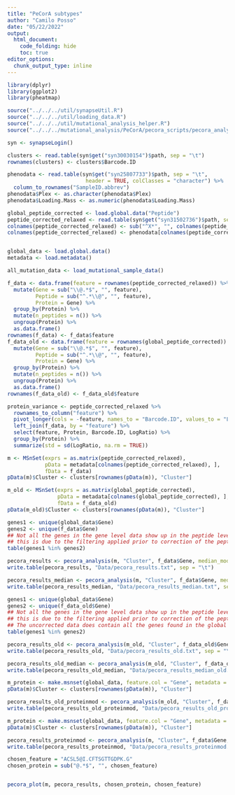 ```yaml
---
title: "PeCorA subtypes"
author: "Camilo Posso"
date: "05/22/2022"
output: 
  html_document:
    code_folding: hide
    toc: true
editor_options: 
  chunk_output_type: inline
---
```



```r
library(dplyr)
library(ggplot2)
library(pheatmap)

source("../../../util/synapseUtil.R")
source("../../../util/loading_data.R")
source("../../../util/mutational_analysis_helper.R")
source("../../../mutational_analysis/PeCorA/pecora_scripts/pecora_analysis.R")

syn <- synapseLogin()

clusters <- read.table(syn$get("syn30030154")$path, sep = "\t")
rownames(clusters) <- clusters$Barcode.ID

phenodata <- read.table(syn$get("syn25807733")$path, sep = "\t",
                         header = TRUE, colClasses = "character") %>%
  column_to_rownames("SampleID.abbrev")
phenodata$Plex <- as.character(phenodata$Plex)
phenodata$Loading.Mass <- as.numeric(phenodata$Loading.Mass)

global_peptide_corrected <- load.global.data("Peptide")
peptide_corrected_relaxed <- read.table(syn$get("syn31502736")$path, sep = "\t")
colnames(peptide_corrected_relaxed) <- sub("^X*", "", colnames(peptide_corrected_relaxed))
colnames(peptide_corrected_relaxed) <- phenodata[colnames(peptide_corrected_relaxed), "Barcode.ID"]


global_data <- load.global.data()
metadata <- load.metadata()

all_mutation_data <- load_mutational_sample_data()

f_data <- data.frame(feature = rownames(peptide_corrected_relaxed)) %>%
  mutate(Gene = sub("\\@.*$", "", feature),
         Peptide = sub("^.*\\@", "", feature),
         Protein = Gene) %>%
  group_by(Protein) %>%
  mutate(n_peptides = n()) %>%
  ungroup(Protein) %>%
  as.data.frame()
rownames(f_data) <- f_data$feature
f_data_old <- data.frame(feature = rownames(global_peptide_corrected)) %>%
  mutate(Gene = sub("\\@.*$", "", feature),
         Peptide = sub("^.*\\@", "", feature),
         Protein = Gene) %>%
  group_by(Protein) %>%
  mutate(n_peptides = n()) %>%
  ungroup(Protein) %>%
  as.data.frame()
rownames(f_data_old) <- f_data_old$feature

protein_variance <- peptide_corrected_relaxed %>%
  rownames_to_column("feature") %>%
  pivot_longer(cols = -feature, names_to = "Barcode.ID", values_to = "LogRatio") %>%
  left_join(f_data, by = "feature") %>%
  select(feature, Protein, Barcode.ID, LogRatio) %>%
  group_by(Protein) %>%
  summarize(std = sd(LogRatio, na.rm = TRUE))

m <- MSnSet(exprs = as.matrix(peptide_corrected_relaxed),
            pData = metadata[colnames(peptide_corrected_relaxed), ],
            fData = f_data)
pData(m)$Cluster <- clusters[rownames(pData(m)), "Cluster"]

m_old <- MSnSet(exprs = as.matrix(global_peptide_corrected),
                pData = metadata[colnames(global_peptide_corrected), ],
                fData = f_data_old)
pData(m_old)$Cluster <- clusters[rownames(pData(m)), "Cluster"]

```


```r
genes1 <- unique(global_data$Gene)
genes2 <- unique(f_data$Gene)
## Not all the genes in the gene level data show up in the peptide level data,
## this is due to the filtering applied prior to correction of the peptide data.
table(genes1 %in% genes2)

pecora_results <- pecora_analysis(m, "Cluster", f_data$Gene, median_mod = FALSE)
write.table(pecora_results, "Data/pecora_results.txt", sep = "\t")

pecora_results_median <- pecora_analysis(m, "Cluster", f_data$Gene, median_mod = TRUE)
write.table(pecora_results_median, "Data/pecora_results_median.txt", sep = "\t")

```





```r
genes1 <- unique(global_data$Gene)
genes2 <- unique(f_data_old$Gene)
## Not all the genes in the gene level data show up in the peptide level data,
## this is due to the filtering applied prior to correction of the peptide data.
## The uncorrected data does contain all the genes found in the global gene level dataset.
table(genes1 %in% genes2)

pecora_results_old <- pecora_analysis(m_old, "Cluster", f_data_old$Gene, median_mod = FALSE)
write.table(pecora_results_old, "Data/pecora_results_old.txt", sep = "\t")

pecora_results_old_median <- pecora_analysis(m_old, "Cluster", f_data_old$Gene, median_mod = TRUE)
write.table(pecora_results_old_median, "Data/pecora_results_median_old.txt", sep = "\t")

```


```r
m_protein <- make.msnset(global_data, feature.col = "Gene", metadata = metadata)
pData(m)$Cluster <- clusters[rownames(pData(m)), "Cluster"]

pecora_results_old_proteinmod <- pecora_analysis(m_old, "Cluster", f_data_old$Gene, m_protein = m_protein)
write.table(pecora_results_old_proteinmod, "Data/pecora_results_old_proteinmod.txt", sep = "\t")

```



```r
m_protein <- make.msnset(global_data, feature.col = "Gene", metadata = metadata)
pData(m)$Cluster <- clusters[rownames(pData(m)), "Cluster"]

pecora_results_proteinmod <- pecora_analysis(m, "Cluster", f_data$Gene, m_protein = m_protein)
write.table(pecora_results_proteinmod, "Data/pecora_results_proteinmod.txt", sep = "\t")

```



```r
chosen_feature = "ACSL5@I.CFTSGTTGDPK.G"
chosen_protein = sub("@.*$", "", chosen_feature)


pecora_plot(m, pecora_results, chosen_protein, chosen_feature)

```
































